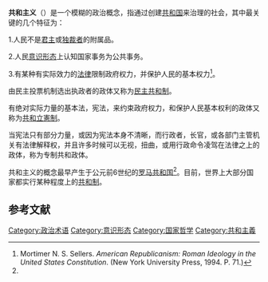 {{共和主义}}
'''共和主义'''（{{lang-en|Republicanism}}）是一个模糊的政治概念，指通过创建[[共和国|共和国]]来治理的社会，其中最关键的几个特征为：

1.人民不是[[君主|君主]]或[[独裁者|独裁者]]的附属品。

2.人民[[意识形态|意识形态]]上认知国家事务为公共事务。

3.有某种有实际效力的[[法律|法律]]限制政府权力，并保护人民的基本权力<ref name="a">Mortimer N. S. Sellers. ''American Republicanism: Roman Ideology in the United States Constitution''. (New York University Press, 1994. P. 71.)</ref>。

由民主投票机制选出执政者的政体又称为[[民主共和制|民主共和制]]。

有绝对实际力量的基本法，宪法，来约束政府权力，和保护人民基本权利的政体又称为[[共和立憲制|共和立憲制]]。

当宪法只有部分力量，或因为宪法本身不清晰，而行政者，长官，或各部门主管机关有法律解释权，并且许多时候可以无视，扭曲，或用行政命令凌驾在法律之上的政体，称为专制共和政体。

共和主义的概念最早产生于公元前6世纪的[[罗马共和国|罗马共和国]]<ref name=a></ref>。目前，世界上大部分国家都实行某种程度上的[[共和制|共和制]]。

==参考文献==
{{reflist}}
[[Category:政治术语|Category:政治术语]]
[[Category:意识形态|Category:意识形态]]
[[Category:国家哲学|Category:国家哲学]]
[[Category:共和主義|Category:共和主義]]